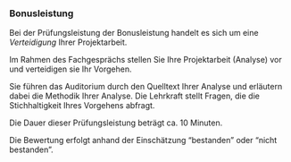 

### Bonusleistung

Bei der Prüfungsleistung der Bonusleistung handelt es sich um eine *Verteidigung* Ihrer Projektarbeit.

Im Rahmen des Fachgesprächs stellen Sie Ihre Projektarbeit (Analyse) vor und verteidigen sie Ihr Vorgehen.


Sie führen das Auditorium durch den Quelltext Ihrer Analyse und erläutern dabei die Methodik Ihrer Analyse.
Die Lehrkraft stellt Fragen, die die Stichhaltigkeit Ihres Vorgehens abfragt.

Die Dauer dieser Prüfungsleistung beträgt ca. 10 Minuten.

Die Bewertung erfolgt anhand der Einschätzung "bestanden" oder "nicht bestanden".


